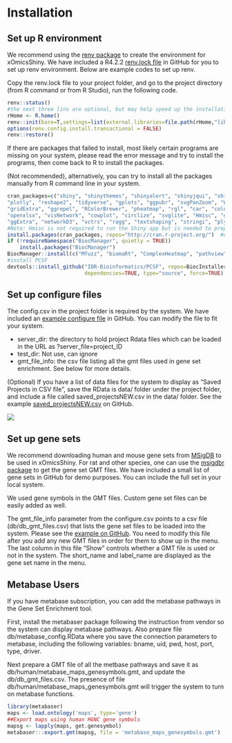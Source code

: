 # Installation

## Set up R environment

We recommend using the [renv package](https://rstudio.github.io/renv/articles/renv.html) to create the environment for xOmicsShiny. We have included a R4.2.2 [renv.lock file](https://github.com/interactivereport/xOmicsShiny/blob/main/R_Environment/renv.lock) in GitHub for you to set up renv environment. Below are example codes to set up renv.

Copy the renv.lock file to your project folder, and go to the project directory (from R command or from R Studio), run the following code.  

```r
renv::status()
#the next three lins are optional, but may help speed up the installation process
rHome <- R.home()
renv::init(bare=T,settings=list(external.libraries=file.path(rHome,"library")),restart=T)
options(renv.config.install.transactional = FALSE) 
renv::restore()
```


If there are packages that failed to install, most likely certain programs are missing on your system, please read the error message and try to install the programs, then come back to R to install the packages. 

(Not recommended), alternatively, you can try to install all the packages manually from R command line in your system. 

```r
cran_packages=c("shiny", "shinythemes", "shinyalert", "shinyjqui", "shinyjs", "coop", "cluster", "devtools",
"plotly", "reshape2", "tidyverse", "gplots", "ggpubr", "svgPanZoom", "WGCNA","drc", "heatmaply","dendextend",
"gridExtra", "ggrepel", "RColorBrewer", "pheatmap", "rgl", "car", "colourpicker", "VennDiagram", "factoextra",
"openxlsx", "visNetwork", "cowplot", "circlize", "svglite", "Hmisc", "ggrastr", "ggpmisc","ggprism","parallel",
"ggExtra", "networkD3", "vctrs", "ragg", "textshaping", "stringi", "plyr", "png", "psych", "broom", "rclipboard")
#Note: Hmisc is not required to run the Shiny app but is needed to prepare network data from expression matrix.
install.packages(cran_packages, repos="http://cran.r-project.org/")  #choose repos based on your location if needed
if (!requireNamespace("BiocManager", quietly = TRUE))
    install.packages("BiocManager")
BiocManager::install(c("Mfuzz", "biomaRt", "ComplexHeatmap", "pathview", "fgesa", "org.Hs.eg.db", "org.Mm.eg.db", "org.Rn.eg.db"))
#install PCSF
devtools::install_github("IOR-Bioinformatics/PCSF", repos=BiocInstaller::biocinstallRepos(),
                         dependencies=TRUE, type="source", force=TRUE)
```

## Set up configure files
The config.csv in the project folder is required by the system. We have included an [example configure file](https://github.com/interactivereport/xOmicsShiny/blob/main/config.csv) in GitHub. You can modify the file to fit your system. 

* server_dir: the directory to hold project Rdata files which can be loaded in the URL as ?server_file=project_ID
* test_dir: Not use, can ignore
* gmt_file_info: the csv file listing all the gmt files used in gene set enrichment. See below for more details. 

(Optional) If you have a list of data files for the system to display as "Saved Projects in CSV file", save the RData is data/ folder under the project folder, and include a file called saved_projectsNEW.csv in the data/ folder. See the example [saved_projectsNEW.csv](https://github.com/interactivereport/xOmicsShiny/blob/main/data/saved_projectsNEW.csv) on GitHub.

[![](`r pic_path`f2-1.png)](`r pic_path`f2-1.png)

## Set up gene sets
We recommend downloading human and mouse gene sets from [MSigDB](https://www.gsea-msigdb.org/gsea/msigdb/human/genesets.jsp) to be used in xOmicsShiny. For rat and other species, one can use the [msigdbr package](https://cran.r-project.org/web/packages/msigdbr/vignettes/msigdbr-intro.html) to get the gene set GMT files. We have included a small list of gene sets in GitHub for demo purposes. You can include the full set in your local system. 

We used gene symbols in the GMT files. Custom gene set files can be easily added as well. 

The gmt_file_info parameter from the configure.csv points to a csv file (db/db_gmt_files.csv) that lists the gene set files to be loaded into the system. Please see the [example on GitHub](https://github.com/interactivereport/xOmicsShiny/blob/main/db/db_gmt_files.csv). You need to modify this file after you add any new GMT files in order for them to show up in the menu. The last column in this file "Show" controls whether a GMT file is used or not in the system. The short_name and label_name are displayed as the gene set name in the menu.    



## Metabase Users

If you have metabase subscription, you can add the metabase pathways in the Gene Set Enrichment tool. 

First, install the metabaser package following the instruction from vendor so the system can display metabase pathways. Also prepare file db/metabase_config.RData where you save the connection parameters to metabase, including the following variables: bname, uid, pwd, host, port, type, driver.

Next prepare a GMT file of all the metbase pathways and save it as db/human/metabase_maps_genesymbols.gmt, and update the db/db_gmt_files.csv. The presence of file db/human/metabase_maps_genesymbols.gmt will trigger the system to turn on metabase functions. 

```r
library(metabaser)
maps <- load.ontology('maps', type='gene') 
##Export maps using human HGNC gene symbols 
mapsg <- lapply(maps, get.genesymbol) 
metabaser:::export.gmt(mapsg, file = 'metabase_maps_genesymbols.gmt') 
```


